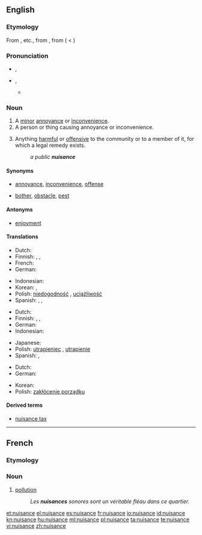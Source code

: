 ==English==

===Etymology===
From {{etyl|xno}} {{term|nusaunce}}, {{term|nussance}} etc., from {{etyl|fro}} {{term|nuisance|lang=fro}}, from {{term|nuisire||to harm}} ( < {{etyl|la|-}} {{term|noceo|noceō|I harm|lang=la}})

===Pronunciation===
* {{a|UK}} {{IPA|/ˈnjuːsəns/}}, {{SAMPA|/"nju:.s@ns/}}
* {{a|US}} {{IPA|/ˈnuːsəns/}}, {{SAMPA|/"nu:.s@ns/}}
** {{audio|en-us-nuisance.ogg|Audio (US)}}

===Noun===
{{wikipedia}}
{{en-noun}}

# A [[minor]] [[annoyance]] or [[inconvenience]].
# A person or thing causing annoyance or inconvenience.
# {{legal}} Anything [[harmful]] or [[offensive]] to the community or to a member of it, for which a legal remedy exists.
#: ''a public '''nuisance'''''

====Synonyms====
* {{sense|minor annoyance or inconvenience}} [[annoyance]], [[inconvenience]], [[offense]]
* {{sense|person or thing causing annoyance or inconvenience}} [[bother]], [[obstacle]], [[pest]]

====Antonyms====
* {{sense|minor annoyance or inconvenience}} [[enjoyment]]

====Translations====
{{trans-top|minor annoyance or inconvenience}}
* Dutch: {{t+|nl|overlast|m}}
* Finnish: {{t+|fi|harmi}}, {{t-|fi|kiusa}}, {{t-|fi|riesa}}
* French: {{t+|fr|embêtement|m}}
* German: {{t-|de|Ärgernis|n}}
{{trans-mid}}
* Indonesian: {{t|id|gangguan|xs=Indonesian}}
* Korean: {{t|ko|성가심|tr=seonggasim}}, {{t|ko|불쾌함|tr=bulkwaeham}}
* Polish: [[niedogodność]] {{f}}, [[uciążliwość]] {{f}}
* Spanish: {{t-|es|molestia|f}}, {{t+|es|engorro|m}}, {{t-|es|incomodidad|f}}
{{trans-bottom}}

{{trans-top|person or thing causing annoyance of inconvenience}}
* Dutch: {{t|nl|lastpost|m}}
* Finnish: {{t-|fi|kiusankappale}}, {{t-|fi|riesa}}, {{t-|fi|maanvaiva}}
* German: {{t|de|Quälgeist|m}}
* Indonesian: {{t|id|orang rewel|xs=Indonesian}}
{{trans-mid}}
* Japanese: {{t|ja|厄介者|tr=yakkai-mono}}
* Polish: [[utrapieniec]] {{m}}, [[utrapienie]] {{n}}
* Spanish: {{t-|es|inconveniente|m}}, {{t-|es|estorbo|m}}
{{trans-bottom}}

{{trans-top|law: anything harmful or offensive to the community or to a member of it}}
* Dutch: {{t+|nl|overlast|m}}
* German: {{t+|de|Belästigung|f}}
{{trans-mid}}
* Korean: {{t-|ko|방해|tr=banghae}}
* Polish: [[zakłócenie porządku]] {{n}}
{{trans-bottom}}

====Derived terms====
* [[nuisance tax]]

----

==French==

===Etymology===
{{etyl|fro|fr}}

===Noun===
{{fr-noun|f}}

# [[pollution]]
#: ''Les '''nuisances''' sonores sont un véritable fléau dans ce quartier.''

[[et:nuisance]]
[[el:nuisance]]
[[es:nuisance]]
[[fr:nuisance]]
[[io:nuisance]]
[[id:nuisance]]
[[kn:nuisance]]
[[hu:nuisance]]
[[ml:nuisance]]
[[pl:nuisance]]
[[ta:nuisance]]
[[te:nuisance]]
[[vi:nuisance]]
[[zh:nuisance]]